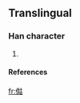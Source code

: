 ==Translingual==

===Han character===
{{Han char|rn=9|rad=人|as=08|sn=10|four=|canj=人女十口 (OVJR)}}

# {{defn|Han}}

====References====
{{Han ref|kx=0109.171|dkj=|dj=|hdz=|uh=346C|ud=13420|bh=|bd=}}



[[fr:㑬]]